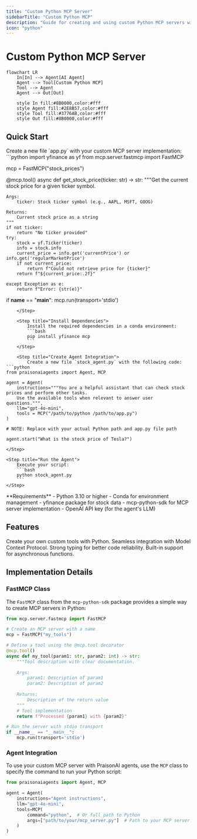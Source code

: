 ```yaml
---
title: "Custom Python MCP Server"
sidebarTitle: "Custom Python MCP"
description: "Guide for creating and using custom Python MCP servers with PraisonAI agents"
icon: "python"
---
```


# Custom Python MCP Server

```mermaid
flowchart LR
    In[In] --> Agent[AI Agent]
    Agent --> Tool[Custom Python MCP]
    Tool --> Agent
    Agent --> Out[Out]
    
    style In fill:#8B0000,color:#fff
    style Agent fill:#2E8B57,color:#fff
    style Tool fill:#3776AB,color:#fff
    style Out fill:#8B0000,color:#fff
```

## Quick Start

<Steps>
    <Step title="Create MCP Server">
        Create a new file `app.py` with your custom MCP server implementation:
```python
import yfinance as yf
from mcp.server.fastmcp import FastMCP

mcp = FastMCP("stock_prices")

@mcp.tool()
async def get_stock_price(ticker: str) -> str:
    """Get the current stock price for a given ticker symbol.
    
    Args:
        ticker: Stock ticker symbol (e.g., AAPL, MSFT, GOOG)
        
    Returns:
        Current stock price as a string
    """
    if not ticker:
        return "No ticker provided"
    try:
        stock = yf.Ticker(ticker)
        info = stock.info
        current_price = info.get('currentPrice') or info.get('regularMarketPrice')
        if not current_price:
            return f"Could not retrieve price for {ticker}"
        return f"${current_price:.2f}"
        
    except Exception as e:
        return f"Error: {str(e)}"

if __name__ == "__main__":
    mcp.run(transport='stdio')
```
    </Step>

    <Step title="Install Dependencies">
        Install the required dependencies in a conda environment:
        ```bash
        pip install yfinance mcp
        ```
    </Step>

    <Step title="Create Agent Integration">
        Create a new file `stock_agent.py` with the following code:
```python
from praisonaiagents import Agent, MCP

agent = Agent(
    instructions="""You are a helpful assistant that can check stock prices and perform other tasks.
    Use the available tools when relevant to answer user questions.""",
    llm="gpt-4o-mini",
    tools = MCP("/path/to/python /path/to/app.py")
)

# NOTE: Replace with your actual Python path and app.py file path

agent.start("What is the stock price of Tesla?")
```
    </Step>

    <Step title="Run the Agent">
        Execute your script:
        ```bash
        python stock_agent.py
        ```
    </Step>
</Steps>

<Note>
  **Requirements**
  - Python 3.10 or higher
  - Conda for environment management
  - yfinance package for stock data
  - mcp-python-sdk for MCP server implementation
  - OpenAI API key (for the agent's LLM)
</Note>

## Features

<CardGroup cols={2}>
  <Card title="Custom Tools" icon="wrench">
    Create your own custom tools with Python.
  </Card>
  <Card title="MCP Integration" icon="plug">
    Seamless integration with Model Context Protocol.
  </Card>
  <Card title="Type Hints" icon="code">
    Strong typing for better code reliability.
  </Card>
  <Card title="Async Support" icon="bolt">
    Built-in support for asynchronous functions.
  </Card>
</CardGroup>

## Implementation Details

### FastMCP Class

The `FastMCP` class from the `mcp-python-sdk` package provides a simple way to create MCP servers in Python:

```python
from mcp.server.fastmcp import FastMCP

# Create an MCP server with a name
mcp = FastMCP("my_tools")

# Define a tool using the @mcp.tool decorator
@mcp.tool()
async def my_tool(param1: str, param2: int) -> str:
    """Tool description with clear documentation.
    
    Args:
        param1: Description of param1
        param2: Description of param2
        
    Returns:
        Description of the return value
    """
    # Tool implementation
    return f"Processed {param1} with {param2}"

# Run the server with stdio transport
if __name__ == "__main__":
    mcp.run(transport='stdio')
```

### Agent Integration

To use your custom MCP server with PraisonAI agents, use the `MCP` class to specify the command to run your Python script:

```python
from praisonaiagents import Agent, MCP

agent = Agent(
    instructions="Agent instructions",
    llm="gpt-4o-mini",
    tools=MCP(
        command="python",  # Or full path to Python
        args=["path/to/your/mcp_server.py"]  # Path to your MCP server script
    )
)
```
